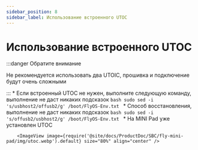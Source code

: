 ```yaml
---
sidebar_position: 8
sidebar_label: Использование встроенного UTOC
---
```




# Использование встроенного UTOC

:::danger Обратите внимание

Не рекомендуется использовать два UTOIC, прошивка и подключение будут очень сложными

:::
    * Если встроенный UTOC не нужен, выполните следующую команду, выполнение не даст никаких подсказок
        ```bash
        sudo sed -i 's/usbhost2/offusb2/g' /boot/FlyOS-Env.txt
        ```
    * Способ восстановления, выполнение не даст никаких подсказок
        ```bash
        sudo sed -i 's/offusb2/usbhost2/g' /boot/FlyOS-Env.txt
        ```
    * На MINI Pad уже установлен UTOC

        <ImageView image={require('@site/docs/ProductDoc/SBC/fly-mini-pad/img/utoc.webp').default} size="80%" align="center" />